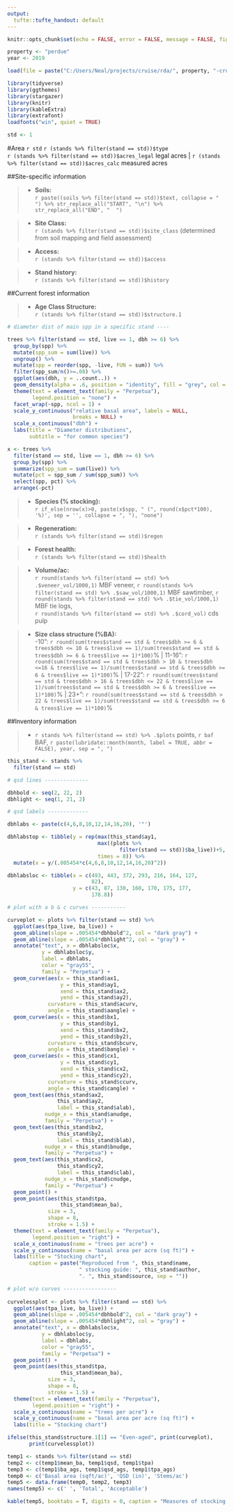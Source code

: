 ```yaml
---
output:
  tufte::tufte_handout: default
---
```

```r
knitr::opts_chunk$set(echo = FALSE, error = FALSE, message = FALSE, fig.width = 5, fig.height = 3.75)
```

```r
property <- "perdue"
year <- 2019

load(file = paste("C:/Users/Neal/projects/cruise/rda/", property, "-cruise-", year, ".rda", sep = ""))

library(tidyverse)
library(ggthemes)
library(stargazer)
library(knitr)
library(kableExtra)
library(extrafont)
loadfonts("win", quiet = TRUE)
```

```r
std <- 1
```

#Area `r std` 
`r (stands %>% filter(stand == std))$type`    
\noindent `r (stands %>% filter(stand == std))$acres_legal` legal acres | `r (stands %>% filter(stand == std))$acres_calc` measured acres    

##Site-specific information

> - __Soils:__   
\indent\indent `r paste((soils %>% filter(stand == std))$text, collapse = " ") %>% str_replace_all("START", "\n") %>% str_replace_all("END", "  ")` 

> - __Site Class:__   
\vspace{2pt}
`r (stands %>% filter(stand == std))$site_class` (determined from soil mapping and field assessment)   

> - __Access:__   
\vspace{2pt}
`r (stands %>% filter(stand == std))$access` 

> - __Stand history:__   
\vspace{2pt}
`r (stands %>% filter(stand == std))$history` 

##Current forest information

> - __Age Class Structure:__   
\vspace{2pt}
`r (stands %>% filter(stand == std))$structure.1`  
```r

# diameter dist of main spp in a specific stand ----

trees %>% filter(stand == std, live == 1, dbh >= 6) %>%
  group_by(spp) %>%
  mutate(spp_sum = sum(live)) %>%
  ungroup() %>%
  mutate(spp = reorder(spp, -live, FUN = sum)) %>%
  filter(spp_sum/n()>=.08) %>% 
  ggplot(aes(dbh, y = ..count..)) +
  geom_density(alpha = .6, position = "identity", fill = "grey", col = "dark grey") +
  theme(text = element_text(family = "Perpetua"), 
        legend.position = "none") +
  facet_wrap(~spp, ncol = 1) +
  scale_y_continuous("relative basal area", labels = NULL, 
                     breaks = NULL) +
  scale_x_continuous("dbh") +
  labs(title = "Diameter distributions", 
       subtitle = "for common species")
```

```r
x <- trees %>% 
  filter(stand == std, live == 1, dbh >= 6) %>% 
  group_by(spp) %>% 
  summarize(spp_sum = sum(live)) %>%
  mutate(pct = spp_sum / sum(spp_sum)) %>%
  select(spp, pct) %>%
  arrange(-pct)
```

> - __Species (% stocking):__   
\vspace{2pt}
`r if_else(nrow(x)>0, paste(x$spp, " (", round(x$pct*100), '%)', sep = '', collapse = ", "), "none")`  

> - __Regeneration:__   
\vspace{2pt}
`r (stands %>% filter(stand == std))$regen`  

> - __Forest health:__   
\vspace{2pt}
`r (stands %>% filter(stand == std))$health`  

> - __Volume/ac:__   
\vspace{2pt}
`r round(stands %>% filter(stand == std) %>% .$veneer_vol/1000,1)` MBF veneer, `r round(stands %>% filter(stand == std) %>% .$saw_vol/1000,1)` MBF sawtimber, `r round(stands %>% filter(stand == std) %>% .$tie_vol/1000,1)` MBF tie logs,   
`r round(stands %>% filter(stand == std) %>% .$cord_vol)` cds pulp   

> - __Size class structure (%BA):__  	 
\vspace{2pt}
\indent 6-10”: `r round(sum(trees$stand == std & trees$dbh >= 6 & trees$dbh <= 10 & trees$live == 1)/sum(trees$stand == std & trees$dbh >= 6 & trees$live == 1)*100)`% | 11-16”: `r round(sum(trees$stand == std & trees$dbh > 10 & trees$dbh <=16 & trees$live == 1)/sum(trees$stand == std & trees$dbh >= 6 & trees$live == 1)*100)`%	| 17-22”: `r round(sum(trees$stand == std & trees$dbh > 16 & trees$dbh <= 22 & trees$live == 1)/sum(trees$stand == std & trees$dbh >= 6 & trees$live == 1)*100)`% |	23+”: `r round(sum(trees$stand == std & trees$dbh > 22 & trees$live == 1)/sum(trees$stand == std & trees$dbh >= 6 & trees$live == 1)*100)`%  

##Inventory information

> - `r stands %>% filter(stand == std) %>% .$plots` points, `r baf` BAF, `r paste(lubridate::month(month, label = TRUE, abbr = FALSE), year, sep = ", ")`

```r
this_stand <- stands %>%
  filter(stand == std)

# qsd lines --------------

dbhbold <- seq(2, 22, 2)
dbhlight <- seq(1, 21, 2)

# qsd labels -------------

dbhlabs <- paste(c(4,6,8,10,12,14,16,20), '"')

dbhlabstop <- tibble(y = rep(max(this_stand$ay1, 
                             max((plots %>% 
                                    filter(stand == std))$ba_live))+5, 
                             times = 8)) %>% 
  mutate(x = y/(.005454*c(4,6,8,10,12,14,16,20)^2))

dbhlabsloc <- tibble(x = c(493, 443, 372, 293, 216, 164, 127, 
                           82),
                     y = c(43, 87, 130, 160, 170, 175, 177, 
                           178.8))

# plot with a b & c curves -----------

curveplot <- plots %>% filter(stand == std) %>%
  ggplot(aes(tpa_live, ba_live)) +
  geom_abline(slope = .005454*dbhbold^2, col = "dark gray") +
  geom_abline(slope = .005454*dbhlight^2, col = "gray") +
  annotate("text", x = dbhlabsloc$x, 
           y = dbhlabsloc$y, 
           label = dbhlabs,
           color = "gray55",
           family = "Perpetua") +
  geom_curve(aes(x = this_stand$ax1,
                 y = this_stand$ay1,
                 xend = this_stand$ax2,
                 yend = this_stand$ay2),
             curvature = this_stand$acurv,
             angle = this_stand$aangle) + 
  geom_curve(aes(x = this_stand$bx1,
                 y = this_stand$by1,
                 xend = this_stand$bx2,
                 yend = this_stand$by2),
             curvature = this_stand$bcurv,
             angle = this_stand$bangle) + 
  geom_curve(aes(x = this_stand$cx1,
                 y = this_stand$cy1,
                 xend = this_stand$cx2,
                 yend = this_stand$cy2),
             curvature = this_stand$ccurv,
             angle = this_stand$cangle) +
  geom_text(aes(this_stand$ax2, 
                this_stand$ay2, 
                label = this_stand$alab),
            nudge_x = this_stand$anudge,
            family = "Perpetua") +
  geom_text(aes(this_stand$bx2, 
                this_stand$by2, 
                label = this_stand$blab),
            nudge_x = this_stand$bnudge,
            family = "Perpetua") +
  geom_text(aes(this_stand$cx2, 
                this_stand$cy2, 
                label = this_stand$clab),
            nudge_x = this_stand$cnudge,
            family = "Perpetua") +
  geom_point() +
  geom_point(aes(this_stand$tpa, 
                 this_stand$mean_ba),
             size = 3, 
             shape = 8, 
             stroke = 1.5) +
  theme(text = element_text(family = "Perpetua"), 
        legend.position = "right") +
  scale_x_continuous(name = "trees per acre") +
  scale_y_continuous(name = "basal area per acre (sq ft)") +
  labs(title = "Stocking chart",
       caption = paste("Reproduced from ", this_stand$name, 
                       " stocking guide: ", this_stand$author,
                       ". ", this_stand$source, sep = ""))

# plot w/o curves -----------------
  
curvelessplot <- plots %>% filter(stand == std) %>%
  ggplot(aes(tpa_live, ba_live)) +
  geom_abline(slope = .005454*dbhbold^2, col = "dark gray") +
  geom_abline(slope = .005454*dbhlight^2, col = "gray") +
  annotate("text", x = dbhlabsloc$x, 
           y = dbhlabsloc$y, 
           label = dbhlabs,
           color = "gray55",
           family = "Perpetua") +
  geom_point() +
  geom_point(aes(this_stand$tpa, 
                 this_stand$mean_ba),
             size = 3, 
             shape = 8, 
             stroke = 1.5) +
  theme(text = element_text(family = "Perpetua"), 
        legend.position = "right") +
  scale_x_continuous(name = "trees per acre") +
  scale_y_continuous(name = "basal area per acre (sq ft)") +
  labs(title = "Stocking chart")

ifelse(this_stand$structure.1[1] == "Even-aged", print(curveplot),
       print(curvelessplot))
```

```r
temp1 <- stands %>% filter(stand == std)
temp2 <- c(temp1$mean_ba, temp1$qsd, temp1$tpa)
temp3 <- c(temp1$ba_ags, temp1$qsd_ags, temp1$tpa_ags)
temp0 <- c('Basal area (sqft/ac)', 'QSD (in)', 'Stems/ac')
temp5 <- data.frame(temp0, temp2, temp3)
names(temp5) <- c(' ', 'Total', 'Acceptable')

kable(temp5, booktabs = T, digits = 0, caption = "Measures of stocking for all live trees (total), acceptable growing stock, and investment-grade growing stock (which is a subset of acceptable growing stock).")
```